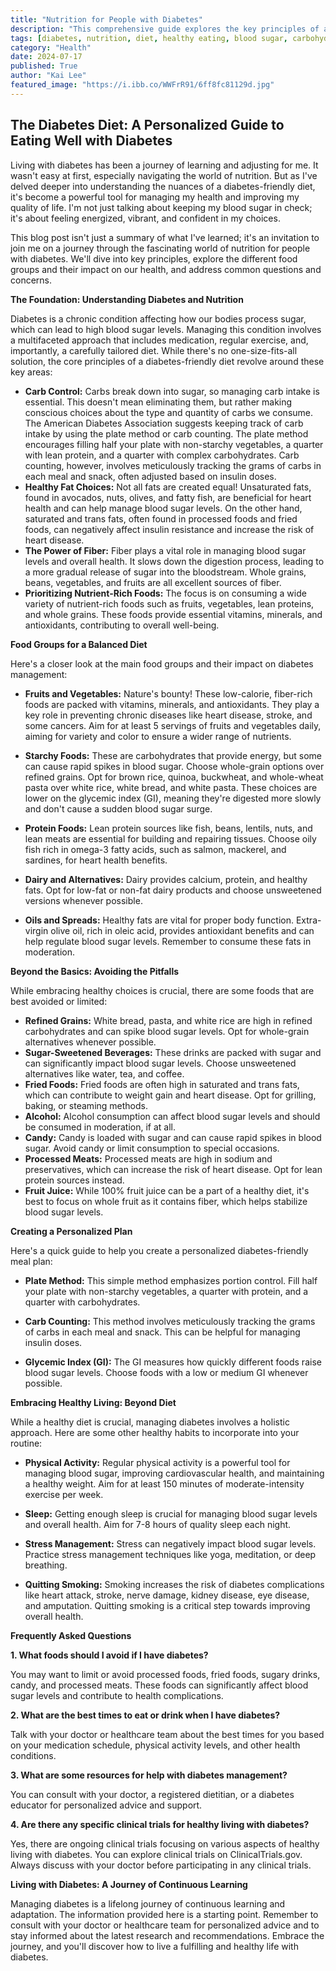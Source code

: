 ```yaml
---
title: "Nutrition for People with Diabetes"
description: "This comprehensive guide explores the key principles of a diabetes-friendly diet, focusing on managing carbohydrates, making healthy fat choices, and prioritizing nutrient-rich foods. Discover how to create a personalized meal plan and learn about the importance of physical activity, sleep, and stress management for overall well-being."
tags: [diabetes, nutrition, diet, healthy eating, blood sugar, carbohydrates, fat, fiber, meal planning, exercise, sleep, stress management, diabetes management, healthy lifestyle]
category: "Health"
date: 2024-07-17
published: True
author: "Kai Lee"
featured_image: "https://i.ibb.co/WWFrR91/6ff8fc81129d.jpg"
---
```


## The Diabetes Diet: A Personalized Guide to Eating Well with Diabetes

Living with diabetes has been a journey of learning and adjusting for me. It wasn't easy at first, especially navigating the world of nutrition. But as I've delved deeper into understanding the nuances of a diabetes-friendly diet, it's become a powerful tool for managing my health and improving my quality of life. I'm not just talking about keeping my blood sugar in check; it's about feeling energized, vibrant, and confident in my choices.

This blog post isn't just a summary of what I've learned; it's an invitation to join me on a journey through the fascinating world of nutrition for people with diabetes.  We'll dive into key principles, explore the different food groups and their impact on our health, and address common questions and concerns.  

**The Foundation: Understanding Diabetes and Nutrition**

Diabetes is a chronic condition affecting how our bodies process sugar, which can lead to high blood sugar levels.  Managing this condition involves a multifaceted approach that includes medication, regular exercise, and, importantly, a carefully tailored diet. While there's no one-size-fits-all solution, the core principles of a diabetes-friendly diet revolve around these key areas:

* **Carb Control:**  Carbs break down into sugar, so managing carb intake is essential. This doesn't mean eliminating them, but rather making conscious choices about the type and quantity of carbs we consume. The American Diabetes Association suggests keeping track of carb intake by using the plate method or carb counting. The plate method encourages filling half your plate with non-starchy vegetables, a quarter with lean protein, and a quarter with complex carbohydrates. Carb counting, however, involves meticulously tracking the grams of carbs in each meal and snack, often adjusted based on insulin doses. 
* **Healthy Fat Choices:**  Not all fats are created equal! Unsaturated fats, found in avocados, nuts, olives, and fatty fish, are beneficial for heart health and can help manage blood sugar levels.  On the other hand, saturated and trans fats, often found in processed foods and fried foods, can negatively affect insulin resistance and increase the risk of heart disease.
* **The Power of Fiber:**  Fiber plays a vital role in managing blood sugar levels and overall health. It slows down the digestion process, leading to a more gradual release of sugar into the bloodstream.  Whole grains, beans, vegetables, and fruits are all excellent sources of fiber.
* **Prioritizing Nutrient-Rich Foods:**  The focus is on consuming a wide variety of nutrient-rich foods such as fruits, vegetables, lean proteins, and whole grains.  These foods provide essential vitamins, minerals, and antioxidants, contributing to overall well-being.

**Food Groups for a Balanced Diet**

Here's a closer look at the main food groups and their impact on diabetes management:

* **Fruits and Vegetables:**  Nature's bounty!  These low-calorie, fiber-rich foods are packed with vitamins, minerals, and antioxidants.  They play a key role in preventing chronic diseases like heart disease, stroke, and some cancers.  Aim for at least 5 servings of fruits and vegetables daily, aiming for variety and color to ensure a wider range of nutrients.

* **Starchy Foods:**  These are carbohydrates that provide energy, but some can cause rapid spikes in blood sugar.  Choose whole-grain options over refined grains.  Opt for brown rice, quinoa, buckwheat, and whole-wheat pasta over white rice, white bread, and white pasta. These choices are lower on the glycemic index (GI), meaning they're digested more slowly and don't cause a sudden blood sugar surge.

* **Protein Foods:**  Lean protein sources like fish, beans, lentils, nuts, and lean meats are essential for building and repairing tissues.  Choose oily fish rich in omega-3 fatty acids, such as salmon, mackerel, and sardines, for heart health benefits.  

* **Dairy and Alternatives:**  Dairy provides calcium, protein, and healthy fats. Opt for low-fat or non-fat dairy products and choose unsweetened versions whenever possible.

* **Oils and Spreads:**  Healthy fats are vital for proper body function.  Extra-virgin olive oil, rich in oleic acid, provides antioxidant benefits and can help regulate blood sugar levels.  Remember to consume these fats in moderation.

**Beyond the Basics: Avoiding the Pitfalls**

While embracing healthy choices is crucial, there are some foods that are best avoided or limited:

* **Refined Grains:**  White bread, pasta, and white rice are high in refined carbohydrates and can spike blood sugar levels. Opt for whole-grain alternatives whenever possible.
* **Sugar-Sweetened Beverages:**  These drinks are packed with sugar and can significantly impact blood sugar levels.  Choose unsweetened alternatives like water, tea, and coffee.
* **Fried Foods:** Fried foods are often high in saturated and trans fats, which can contribute to weight gain and heart disease.  Opt for grilling, baking, or steaming methods.
* **Alcohol:**  Alcohol consumption can affect blood sugar levels and should be consumed in moderation, if at all.  
* **Candy:**  Candy is loaded with sugar and can cause rapid spikes in blood sugar.  Avoid candy or limit consumption to special occasions.
* **Processed Meats:**  Processed meats are high in sodium and preservatives, which can increase the risk of heart disease. Opt for lean protein sources instead.
* **Fruit Juice:**  While 100% fruit juice can be a part of a healthy diet, it's best to focus on whole fruit as it contains fiber, which helps stabilize blood sugar levels.

**Creating a Personalized Plan**

Here's a quick guide to help you create a personalized diabetes-friendly meal plan:

* **Plate Method:**  This simple method emphasizes portion control.  Fill half your plate with non-starchy vegetables, a quarter with protein, and a quarter with carbohydrates.

* **Carb Counting:**  This method involves meticulously tracking the grams of carbs in each meal and snack.  This can be helpful for managing insulin doses.  

* **Glycemic Index (GI):**  The GI measures how quickly different foods raise blood sugar levels.  Choose foods with a low or medium GI whenever possible. 

**Embracing Healthy Living: Beyond Diet**

While a healthy diet is crucial, managing diabetes involves a holistic approach.  Here are some other healthy habits to incorporate into your routine:

* **Physical Activity:**  Regular physical activity is a powerful tool for managing blood sugar, improving cardiovascular health, and maintaining a healthy weight.  Aim for at least 150 minutes of moderate-intensity exercise per week.

* **Sleep:**  Getting enough sleep is crucial for managing blood sugar levels and overall health. Aim for 7-8 hours of quality sleep each night. 

* **Stress Management:**  Stress can negatively impact blood sugar levels.  Practice stress management techniques like yoga, meditation, or deep breathing.

* **Quitting Smoking:**  Smoking increases the risk of diabetes complications like heart attack, stroke, nerve damage, kidney disease, eye disease, and amputation. Quitting smoking is a critical step towards improving overall health.

**Frequently Asked Questions**

**1. What foods should I avoid if I have diabetes?**

You may want to limit or avoid processed foods, fried foods, sugary drinks, candy, and processed meats. These foods can significantly affect blood sugar levels and contribute to health complications.  

**2. What are the best times to eat or drink when I have diabetes?**

Talk with your doctor or healthcare team about the best times for you based on your medication schedule, physical activity levels, and other health conditions.  

**3. What are some resources for help with diabetes management?**

You can consult with your doctor, a registered dietitian, or a diabetes educator for personalized advice and support.

**4. Are there any specific clinical trials for healthy living with diabetes?**

Yes, there are ongoing clinical trials focusing on various aspects of healthy living with diabetes.  You can explore clinical trials on ClinicalTrials.gov. Always discuss with your doctor before participating in any clinical trials.

**Living with Diabetes: A Journey of Continuous Learning**

Managing diabetes is a lifelong journey of continuous learning and adaptation.  The information provided here is a starting point.  Remember to consult with your doctor or healthcare team for personalized advice and to stay informed about the latest research and recommendations. Embrace the journey, and you'll discover how to live a fulfilling and healthy life with diabetes.